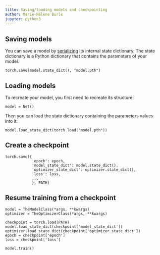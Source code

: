 ```yaml
---
title: Saving/loading models and checkpointing
author: Marie-Hélène Burle
jupyter: python3
---
```


## Saving models

You can save a model by [serializing](https://en.wikipedia.org/wiki/Serialization) its internal state dictionary. The state dictionary is a Python dictionary that contains the parameters of your model.

```.python
torch.save(model.state_dict(), "model.pth")
```

## Loading models

To recreate your model, you first need to recreate its structure:

```.python
model = Net()
```

Then you can load the state dictionary containing the parameters values into it:

```.python
model.load_state_dict(torch.load("model.pth"))
```

## Create a checkpoint

```.python
torch.save({
            'epoch': epoch,
            'model_state_dict': model.state_dict(),
            'optimizer_state_dict': optimizer.state_dict(),
            'loss': loss,
            ...
            }, PATH)
```

## Resume training from a checkpoint

```.python
model = TheModelClass(*args, **kwargs)
optimizer = TheOptimizerClass(*args, **kwargs)

checkpoint = torch.load(PATH)
model.load_state_dict(checkpoint['model_state_dict'])
optimizer.load_state_dict(checkpoint['optimizer_state_dict'])
epoch = checkpoint['epoch']
loss = checkpoint['loss']

model.train()
```
